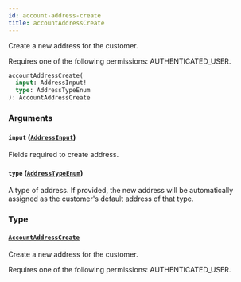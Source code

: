 ```yaml
---
id: account-address-create
title: accountAddressCreate
---
```



Create a new address for the customer. 

Requires one of the following permissions: AUTHENTICATED_USER.

```graphql
accountAddressCreate(
  input: AddressInput!
  type: AddressTypeEnum
): AccountAddressCreate
```


### Arguments

#### `input` ([`AddressInput`](../../../developer/api-reference/inputs/address-input))

Fields required to create address.


#### `type` ([`AddressTypeEnum`](../../../developer/api-reference/enums/address-type-enum))

A type of address. If provided, the new address will be automatically assigned as the customer's default address of that type.


### Type

#### [`AccountAddressCreate`](../../../developer/api-reference/objects/account-address-create) 

Create a new address for the customer. 

Requires one of the following permissions: AUTHENTICATED_USER.




